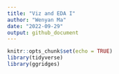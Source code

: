 ```yaml
---
title: "Viz and EDA I"
author: "Wenyan Ma"
date: "2022-09-29"
output: github_document
---
```


```r
knitr::opts_chunk$set(echo = TRUE)
library(tidyverse)
library(ggridges)
```

```r

```

